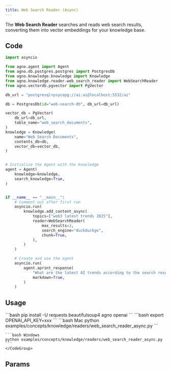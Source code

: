 ```yaml
---
title: Web Search Reader (Async)
---
```


The **Web Search Reader** searches and reads web search results, converting them into vector embeddings for your knowledge base.

## Code

```python examples/concepts/knowledge/readers/web_search_reader_async.py
import asyncio

from agno.agent import Agent
from agno.db.postgres.postgres import PostgresDb
from agno.knowledge.knowledge import Knowledge
from agno.knowledge.reader.web_search_reader import WebSearchReader
from agno.vectordb.pgvector import PgVector

db_url = "postgresql+psycopg://ai:ai@localhost:5532/ai"

db = PostgresDb(id="web-search-db", db_url=db_url)

vector_db = PgVector(
    db_url=db_url,
    table_name="web_search_documents",
)
knowledge = Knowledge(
    name="Web Search Documents",
    contents_db=db,
    vector_db=vector_db,
)


# Initialize the Agent with the knowledge
agent = Agent(
    knowledge=knowledge,
    search_knowledge=True,
)


if __name__ == "__main__":
    # Comment out after first run
    asyncio.run(
        knowledge.add_content_async(
            topics=["web3 latest trends 2025"],
            reader=WebSearchReader(
                max_results=3,
                search_engine="duckduckgo",
                chunk=True,
            ),
        )
    )

    # Create and use the agent
    asyncio.run(
        agent.aprint_response(
            "What are the latest AI trends according to the search results?",
            markdown=True,
        )
    )

```

## Usage

<Steps>
  <Snippet file="create-venv-step.mdx" />

  <Step title="Install libraries">
    ```bash
    pip install -U requests beautifulsoup4 agno openai
    ```
  </Step>
  <Snippet file="run-pgvector-step.mdx" />

  <Step title="Set environment variables">
    ```bash
    export OPENAI_API_KEY=xxx
    ```
  </Step>

  <Step title="Run Agent">
    <CodeGroup>
    ```bash Mac
    python examples/concepts/knowledge/readers/web_search_reader_async.py
    ```

    ```bash Windows
    python examples/concepts/knowledge/readers/web_search_reader_async.py
    ```
    </CodeGroup>
  </Step>
</Steps>

## Params

<Snippet file="web-search-reader-reference.mdx" /> 
